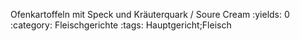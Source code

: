 Ofenkartoffeln mit Speck und Kräuterquark / Soure Cream
:yields: 0
:category: Fleischgerichte
:tags: Hauptgericht;Fleisch

